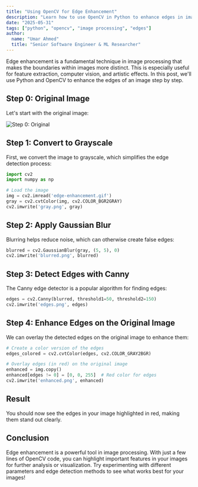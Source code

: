 ```yaml
---
title: "Using OpenCV for Edge Enhancement"
description: "Learn how to use OpenCV in Python to enhance edges in images, with step-by-step code and visual results."
date: "2025-05-31"
tags: ["python", "opencv", "image processing", "edges"]
author:
  name: "Umar Ahmed"
  title: "Senior Software Engineer & ML Researcher"
---
```


Edge enhancement is a fundamental technique in image processing that makes the boundaries within images more distinct. This is especially useful for feature extraction, computer vision, and artistic effects. In this post, we'll use Python and OpenCV to enhance the edges of an image step by step.

## Step 0: Original Image

Let's start with the original image:

![Step 0: Original](/images/edge-enhancement.gif)

## Step 1: Convert to Grayscale

First, we convert the image to grayscale, which simplifies the edge detection process:

```python
import cv2
import numpy as np

# Load the image
img = cv2.imread('edge-enhancement.gif')
gray = cv2.cvtColor(img, cv2.COLOR_BGR2GRAY)
cv2.imwrite('gray.png', gray)
```

## Step 2: Apply Gaussian Blur

Blurring helps reduce noise, which can otherwise create false edges:

```python
blurred = cv2.GaussianBlur(gray, (5, 5), 0)
cv2.imwrite('blurred.png', blurred)
```

## Step 3: Detect Edges with Canny

The Canny edge detector is a popular algorithm for finding edges:

```python
edges = cv2.Canny(blurred, threshold1=50, threshold2=150)
cv2.imwrite('edges.png', edges)
```

## Step 4: Enhance Edges on the Original Image

We can overlay the detected edges on the original image to enhance them:

```python
# Create a color version of the edges
edges_colored = cv2.cvtColor(edges, cv2.COLOR_GRAY2BGR)

# Overlay edges (in red) on the original image
enhanced = img.copy()
enhanced[edges != 0] = [0, 0, 255]  # Red color for edges
cv2.imwrite('enhanced.png', enhanced)
```

## Result

You should now see the edges in your image highlighted in red, making them stand out clearly.

## Conclusion

Edge enhancement is a powerful tool in image processing. With just a few lines of OpenCV code, you can highlight important features in your images for further analysis or visualization. Try experimenting with different parameters and edge detection methods to see what works best for your images!
